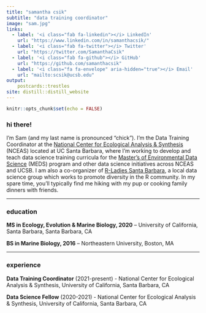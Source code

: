 ```yaml
---
title: "samantha csik"
subtitle: "data training coordinator"
image: "sam.jpg"
links:
  - label: '<i class="fab fa-linkedin"></i> LinkedIn'
    url: "https://www.linkedin.com/in/samanthacsik/"
  - label: '<i class="fab fa-twitter"></i> Twitter'
    url: "https://twitter.com/SamanthaCsik"
  - label: '<i class="fab fa-github"></i> GitHub'
    url: "https://github.com/samanthacsik"
  - label: '<i class="fa fa-envelope" aria-hidden="true"></i> Email'
    url: "mailto:scsik@ucsb.edu"
output:
    postcards::trestles
site: distill::distill_website
---
```


```r
knitr::opts_chunk$set(echo = FALSE)
```

### hi there!    

I'm Sam (and my last name is pronounced "chick"). I'm the Data Training Coordinator at the [National Center for Ecological Analysis & Synthesis](https://www.nceas.ucsb.edu/) (NCEAS) located at UC Santa Barbara, where I'm working to develop and teach data science training curricula for the [Master's of Environmental Data Science](https://bren.ucsb.edu/masters-programs/master-environmental-data-science) (MEDS) program and other data science initiatives across NCEAS and UCSB. I am also a co-organizer of [R-Ladies Santa Barbara](https://www.meetup.com/rladies-santa-barbara/), a local data science group which works to promote diversity in the R community. In my spare time, you'll typically find me hiking with my pup or cooking family dinners with friends.

-----------------------------------------------------------------------------------------------------------------------------------

### education

**MS in Ecology, Evolution & Marine Biology, 2020** -- University of California, Santa Barbara, Santa Barbara, CA

**BS in Marine Biology, 2016** -- Northeastern University, Boston, MA

-----------------------------------------------------------------------------------------------------------------------------------

### experience

**Data Training Coordinator** (2021-present) - National Center for Ecological Analysis & Synthesis, University of California, Santa Barbara, CA

**Data Science Fellow** (2020-2021) - National Center for Ecological Analysis & Synthesis, University of California, Santa Barbara, CA



